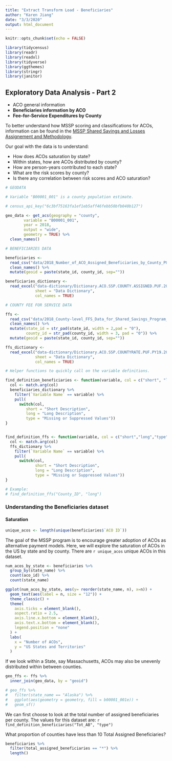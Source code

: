 ```yaml
---
title: "Extract Transform Load - Beneficiaries"
author: "Karen Jiang"
date: "3/3/2020"
output: html_document
---
```


```r
knitr::opts_chunk$set(echo = FALSE)

library(tidycensus)
library(readr)
library(readxl)
library(tidyverse)
library(ggthemes)
library(stringr)
library(janitor)
```

## Exploratory Data Analysis - Part 2

* ACO general information
* **Beneficiaries information by ACO**
* **Fee-for-Service Expenditures by County**

To better understand how MSSP scoring and classifications for ACOs, information can be found in the  [MSSP Shared Savings and Losses Assignement and Methodology ]("https://www.cms.gov/Medicare/Medicare-Fee-for-Service-Payment/sharedsavingsprogram/Downloads/Shared-Savings-Losses-Assignment-Spec-V7.pdf").


Our goal with the data is to understand:

- How does ACOs saturation by state?
- Within states, how are ACOs distributed by county?
- How are person-years contributed to each state?
- What are the risk scores by county?
- Is there any correlation between risk scores and ACO saturation?

```r

# GEODATA

# Variable "B00001_001" is a county population estimate.

# census_api_key("6c3bf75163fa1ef1eb5aff46febb50bfb040b127")

geo_data <- get_acs(geography = "county",
        variable = "B00001_001",
        year = 2018,
        output = "wide",
        geometry = TRUE) %>%
  clean_names()

# BENEFICIARIES DATA

beneficiaries <- 
  read_csv("data/2018_Number_of_ACO_Assigned_Beneficiaries_by_County_PUF.csv") %>%
  clean_names() %>%
  mutate(geoid = paste(state_id, county_id, sep=""))

beneficiaries_dictionary <-
  read_excel("data-dictionary/Dictionary.ACO.SSP.COUNTY.ASSIGNED.PUF.2018.xlsx",
             sheet = "Data Dictionary",
             col_names = TRUE)

# COUNTY FEE FOR SERVICE DATA

ffs <- 
  read_csv("data/2018_County-level_FFS_Data_for_Shared_Savings_Program_Benchmark_PUF.csv") %>%
  clean_names() %>%
  mutate(state_id = str_pad(state_id, width = 2,pad = "0"),
         county_id = str_pad(county_id, width = 3, pad = "0")) %>%
  mutate(geoid = paste(state_id, county_id, sep=""))

ffs_dictionary <-
  read_excel("data-dictionary/Dictionary.ACO.SSP.COUNTYRATE.PUF.PY19.2018.xlsx",
             sheet = "Data Dictionary",
             col_names = TRUE)

```

```r

# Helper functions to quickly call on the variable definitions.

find_definition_beneficiaries <- function(variable, col = c("short", "long", "type")) {
  col <- match.arg(col)
  beneficiaries_dictionary %>%
    filter(`Variable Name` == variable) %>%
    pull(
      switch(col,
         short = "Short Description",
         long = "Long Description",
         type = "Missing or Suppressed Values"))
}


find_definition_ffs <- function(variable, col = c("short","long","type")) {
  col <- match.arg(col)
  ffs_dictionary %>%
    filter(`Variable Name` == variable) %>%
    pull(
      switch(col,
             short = "Short Description",
             long = "Long Description",
             type = "Missing or Suppressed Values"))
}

# Example: 
# find_definition_ffs("County_ID", "long")
```


### Understanding the Beneficiaries dataset

#### Saturation

```r
unique_acos <- length(unique(beneficiaries$`ACO ID`))
```
The goal of the MSSP program is to encourage greater adoption of ACOs as alternative payment models. Here, we will explore the saturation of ACOs in the US by state and by county. There are `r unique_acos` unique ACOs in this dataset. 

```r
num_acos_by_state <- beneficiaries %>% 
  group_by(state_name) %>%
  count(aco_id) %>%
  count(state_name)

ggplot(num_acos_by_state, aes(y= reorder(state_name, n), x=n)) + 
  geom_text(aes(label = n, size = "12")) + 
  theme_classic() +
  theme(
    axis.ticks = element_blank(),
    aspect.ratio = 2.5,
    axis.line.x.bottom = element_blank(),
    axis.text.x.bottom = element_blank(),
    legend.position = "none"
  ) +
  labs(
    x = "Number of ACOs",
    y = "US States and Territories"
  )

```
If we look within a State, say Massachusetts, ACOs may also be unevenly distributed within between counties.

```r

geo_ffs <- ffs %>% 
  inner_join(geo_data, by = "geoid")

# geo_ffs %>% 
#   filter(state_name == "Alaska") %>%
#   ggplot(aes(geometry = geometry, fill = b00001_001e)) +
#   geom_sf()
```


We can first choose to look at the total number of assigned beneficiaries per county. The values for this dataset are: `r find_definition_beneficiaries("Tot_AB", "type")`

What proportion of counties have less than 10 Total Assigned Beneficiaries? 
```r
beneficiaries %>%
  filter(total_assigned_beneficiaries == "*") %>%
  length()
```

